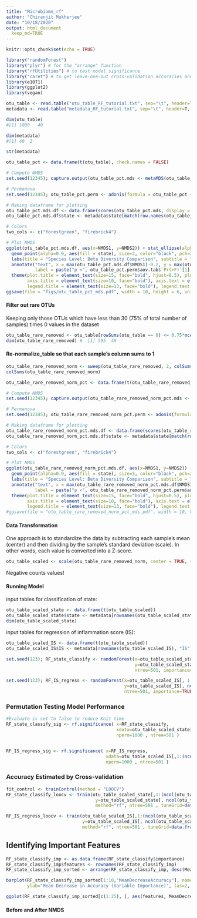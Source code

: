 ```yaml
---
title: "Microbiome_rf"
author: "Chiranjit Mukherjee"
date: "10/18/2020"
output: html_document
  keep_md=TRUE
---
```


```r
knitr::opts_chunk$set(echo = TRUE)
```

```r
library("randomForest")
library("plyr") # for the "arrange" function
library("rfUtilities") # to test model significance
library("caret") # to get leave-one-out cross-validation accuracies and also contains the nearZeroVar function
library(e1071)
library(ggplot2)
library(vegan)
```

```r
otu_table <- read.table("otu_table_RF_tutorial.txt", sep="\t", header=T, row.names=1, stringsAsFactors=FALSE, comment.char="")  
metadata <- read.table("metadata_RF_tutorial.txt", sep="\t", header=T, row.names=1, stringsAsFactors=TRUE, comment.char="")
```

```r
dim(otu_table)
#[1] 1000   40

dim(metadata)
#[1] 40  2

str(metadata)
```

```r
otu_table_pct <- data.frame(t(otu_table), check.names = FALSE)

# Compute NMDS
set.seed(12345); capture.output(otu_table_pct.mds <- metaMDS(otu_table_pct, trymax = 200, autotransform = F, wascores = F))

# Permanova
set.seed(12345); otu_table_pct.perm <- adonis(formula = otu_table_pct ~ metadata$state) # R2 0.19607, p < 0.001

# Making dataframe for plotting
otu_table_pct.mds.df <- data.frame(scores(otu_table_pct.mds, display = 'sites'))
otu_table_pct.mds.df$state <- metadata$state[match(row.names(otu_table_pct.mds.df), row.names(metadata))]

# Colors
two_cols <- c("forestgreen", "firebrick4")
```

```r
# Plot NMDS
ggplot(otu_table_pct.mds.df, aes(x=NMDS1, y=NMDS2)) + stat_ellipse(alpha=0.8, aes(color=state), show.legend = F, lwd=0.2) + 
  geom_point(alpha=0.9, aes(fill = state), size=3, color="black", pch=21, stroke=0.2) + scale_fill_manual(values=two_cols) + scale_color_manual(values=two_cols) + 
  labs(title = "Species Level: Beta Diversity Comparison", subtitle = "Relative Abundance", fill="Subject state") +
  annotate("text", x = max(otu_table_pct.mds.df$NMDS1)-0.2, y = max(otu_table_pct.mds.df$NMDS2), 
           label = paste("p <", otu_table_pct.perm$aov.tab$`Pr(>F)`[1], "(PERMANOVA)", sep=" ")) + theme_classic() +
  theme(plot.title = element_text(size=15, face="bold", hjust=0.5), plot.subtitle = element_text(size=10, hjust=0.5), 
        axis.title = element_text(size=10, face="bold"), axis.text = element_text(size=8, face="bold"), legend.position="bottom", axis.line = element_line(size = 0.3),
        legend.title = element_text(size=13, face="bold"), legend.text = element_text(size = 11))
ggsave(file = "figs/otu_table_pct_mds.pdf", width = 10, height = 6, units = "in")

```


#### Filter out rare OTUs 
Keeping only those OTUs which have less than 30 (75% of total number of samples) times 0 values in the dataset
```r
otu_table_rare_removed <- otu_table[rowSums(otu_table == 0) <= 0.75*ncol(otu_table), ]
dim(otu_table_rare_removed) #  [1] 595  40
```


#### Re-normalize_table so that each sample's column sums to 1
```r
otu_table_rare_removed_norm <- sweep(otu_table_rare_removed, 2, colSums(otu_table_rare_removed) , '/')*1
colSums(otu_table_rare_removed_norm)
```


```r
otu_table_rare_removed_norm_pct <- data.frame(t(otu_table_rare_removed_norm), check.names = FALSE)

# Compute NMDS
set.seed(12345); capture.output(otu_table_rare_removed_norm_pct.mds <- metaMDS(otu_table_rare_removed_norm_pct, trymax = 200, autotransform = F, wascores = F))

# Permanova
set.seed(12345); otu_table_rare_removed_norm_pct.perm <- adonis(formula = otu_table_rare_removed_norm_pct ~ metadata$state) # R2 0.19607, p < 0.001

# Making dataframe for plotting
otu_table_rare_removed_norm_pct.mds.df <- data.frame(scores(otu_table_rare_removed_norm_pct.mds, display = 'sites'))
otu_table_rare_removed_norm_pct.mds.df$state <- metadata$state[match(row.names(otu_table_rare_removed_norm_pct.mds.df), row.names(metadata))]

# Colors
two_cols <- c("forestgreen", "firebrick4")
```

```r
# Plot NMDS
ggplot(otu_table_rare_removed_norm_pct.mds.df, aes(x=NMDS1, y=NMDS2)) + stat_ellipse(alpha=0.8, aes(color=state), show.legend = F, lwd=0.2) + 
  geom_point(alpha=0.9, aes(fill = state), size=3, color="black", pch=21, stroke=0.2) + scale_fill_manual(values=two_cols) + scale_color_manual(values=two_cols) + 
  labs(title = "Species Level: Beta Diversity Comparison", subtitle = "Relative Abundance", fill="Subject state") +
  annotate("text", x = max(otu_table_rare_removed_norm_pct.mds.df$NMDS1)-0.2, y = max(otu_table_rare_removed_norm_pct.mds.df$NMDS2), 
           label = paste("p <", otu_table_rare_removed_norm_pct.perm$aov.tab$`Pr(>F)`[1], "(PERMANOVA)", sep=" ")) + theme_classic() +
  theme(plot.title = element_text(size=15, face="bold", hjust=0.5), plot.subtitle = element_text(size=10, hjust=0.5), 
        axis.title = element_text(size=10, face="bold"), axis.text = element_text(size=8, face="bold"), legend.position="bottom", axis.line = element_line(size = 0.3),
        legend.title = element_text(size=13, face="bold"), legend.text = element_text(size = 11))
#ggsave(file = "otu_table_rare_removed_norm_pct_mds.pdf", width = 10, height = 6, units = "in")

```




#### Data Transformation
One approach is to standardize the data by subtracting each sample's mean (center) and then dividing by the sample's standard deviation (scale). In other words, each value is converted into a Z-score.
```r
otu_table_scaled <- scale(otu_table_rare_removed_norm, center = TRUE, scale = TRUE)  
```
Negative counts values!





#### Running Model
input tables for classification of state:
```r
otu_table_scaled_state <- data.frame(t(otu_table_scaled))  
otu_table_scaled_state$state <- metadata[rownames(otu_table_scaled_state), "state"]  
dim(otu_table_scaled_state)
```


input tables for regression of inflammation score (IS):
```r
otu_table_scaled_IS <- data.frame(t(otu_table_scaled))  
otu_table_scaled_IS$IS <- metadata[rownames(otu_table_scaled_IS), "IS"]
```



```r
set.seed(123); RF_state_classify <- randomForest(x=otu_table_scaled_state[, 1:(ncol(otu_table_scaled_state)-1)],
                                                 y=otu_table_scaled_state[, ncol(otu_table_scaled_state)],
                                                 ntree=501, importance=TRUE, proximities=TRUE )

set.seed(123); RF_IS_regress <- randomForest(x=otu_table_scaled_IS[, 1:(ncol(otu_table_scaled_IS)-1)], 
                                             y=otu_table_scaled_IS[, ncol(otu_table_scaled_IS)],
                                             ntree=501, importance=TRUE, proximities=TRUE )  
```


### Permutation Testing Model Performance

```r
#Evaluate is set to false to reduce Knit time
RF_state_classify_sig <- rf.significance( x=RF_state_classify,
                                          xdata=otu_table_scaled_state[,1:(ncol(otu_table_scaled_state)-1)],
                                          nperm=1000 , ntree=501 )  


RF_IS_regress_sig <- rf.significance( x=RF_IS_regress,
                                      xdata=otu_table_scaled_IS[,1:(ncol(otu_table_scaled_IS)-1)],
                                      nperm=1000 , ntree=501 )  
```


### Accuracy Estimated by Cross-validation

```r
fit_control <- trainControl(method = "LOOCV")    
RF_state_classify_loocv <- train(otu_table_scaled_state[,1:(ncol(otu_table_scaled_state)-1)],
                                  y=otu_table_scaled_state[, ncol(otu_table_scaled_state)], 
                                  method="rf", ntree=501 , tuneGrid=data.frame( mtry=25 ), trControl=fit_control)

RF_IS_regress_loocv <- train(otu_table_scaled_IS[,1:(ncol(otu_table_scaled_IS)-1)],
                             y=otu_table_scaled_IS[, ncol(otu_table_scaled_IS)], 
                             method="rf", ntree=501 , tuneGrid=data.frame( mtry=215 ), trControl=fit_control)

```



## Identifying Important Features

```r
RF_state_classify_imp <- as.data.frame(RF_state_classify$importance)
RF_state_classify_imp$features <- rownames(RF_state_classify_imp)
RF_state_classify_imp_sorted <- arrange(RF_state_classify_imp, desc(MeanDecreaseAccuracy))

barplot(RF_state_classify_imp_sorted[1:10,"MeanDecreaseAccuracy"], names.arg=RF_state_classify_imp_sorted[1:10,"features"] , 
        ylab="Mean Decrease in Accuracy (Variable Importance)", las=2, ylim=c(0,0.02), main="Classification RF") 
```


```r


ggplot(RF_state_classify_imp_sorted[c(1:25), ], aes(features, MeanDecreaseAccuracy)) + geom_bar(stat="identity")
```



#### Before and After NMDS 



